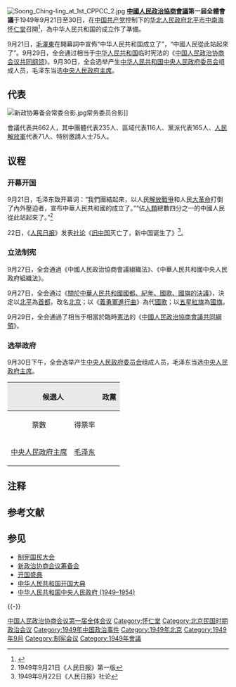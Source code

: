 {{Infobox legislature
|name        = 中国人民政治协商会议<br />第一届全体会议
|native_name = <!--免填-->
|legislature =《[[中国人民政治协商会议共同纲领|中国人民政治协商会议共同纲领]]》制定会议
| foundation         = 1949年9月21日
| disbanded          = 1949年9月30日
| preceded_by        = [[政治协商会议|政治协商会议]]<br />[[新政治协商会议筹备会|新政治协商会议筹备会]]
| succeeded_by       = [[中国人民政治协商会议全国委员会|中国人民政治协商会议全国委员会]]
|coa_pic     = File:Charter_of_the_Chinese_People's_Political_Consultative_Conference_(CPPCC)_logo.svg
|coa-pic     =
|background_color = #DE1F00
|text_color   = #FFFFFF
|house_type   = 制宪会议
|houses       =
|leader1_type = 主席团（89人）
|leader1      = [[毛泽东|毛泽东]]、[[朱德|朱德]]、[[刘少奇|刘少奇]]、[[周恩来|周恩来]]、[[李济深|李济深]]、[[张澜|张澜]]、[[沈钧儒|沈钧儒]]、[[黄炎培|黄炎培]]、[[郭沫若|郭沫若]]、[[马叙伦|马叙伦]]等
|party1       = 
|election1    = 
|leader2_type = 大会秘书长
|leader2      = [[林伯渠|林伯渠]]
|party2       = {{CCP}}
|election2    = 
|leader3_type = 
|leader3      = 
|party3       = 
|election3    = 
|house1       = 正式代表
|members      = 662席<br />[[中国人民政治协商会议第一届全体会议代表列表|中国人民政治协商会议第一届全体会议代表列表]]
|structure1         = Chinese_People's_Political_Consultative_Conference_First_General_Conference.svg
|structure1_res     = 270px
|political_groups1  = 
'''党派代表（142）：'''
*{{colorbox|#DE1F00}} {{CCP}}（16）
* {{colorbox|#0800FF}} [[中国国民党革命委员会|中国国民党革命委员会]]（16）
* {{colorbox|#2A52BE}} [[中国民主同盟|中国民主同盟]]（16）
* {{colorbox|#F17C67}} [[中国民主建国会|中国民主建国会]]（12）
* {{colorbox|#000000}} {{Nonp}}人士（10）
* {{colorbox|#FFB232}} [[中国民主促进会|中国民主促进会]]（8）
* {{colorbox|#2C8FDB}} [[中国农工民主党|中国农工民主党]]（10）
* {{colorbox|#FF6262}} [[中国人民救国会|中国人民救国会]]（10）
* {{colorbox|#085EDF}} [[三民主义同志联合会|三民主义同志联合会]]（10）
* {{colorbox|#759DC5}} [[中国国民党民主促进会|中国国民党民主促进会]]（8）
* {{colorbox|#1891FF}} {{CZGP}}（6）
* {{colorbox|#33E6CC}} [[九三学社|九三学社]]（5）
* {{colorbox|#003153}} [[台湾民主自治同盟|台湾民主自治同盟]]（5）
* {{colorbox|#FF5907}} [[中国新民主主义青年团|中国新民主主义青年团]]（10）

'''{{colorbox|#BEBEBE}} 区域代表（102）：'''
* [[解放区|解放区]]代表（95）
* 待解放区代表（7）

'''{{colorbox|#FFFFFF}} 军队代表（60）：'''
* {{colorbox|#DE1F00}} [[中国人民解放军|中国人民解放军]]（60）

'''{{colorbox|#0B8DCE}} 团体代表（206）'''<br />
'''{{colorbox|#FFFFFF}} 特别邀请人士代表（75）'''

|committees1        = 组织法草案整理委员会<br />共同纲领草案整理委员会<br />中央人民政府组织法草案整理委员会<br />国旗国徽国都纪年方案审查委员会<br />代表提案审查委员会
|joint_committees   =
|last_election1     = 
|last_election2     =
|session_room       = 1st CPPCC conference.jpg
|session_res        = 250px
|session_alt        = 中国人民政治协商会议第一届全体会议的现场
|meeting_place      = {{flagicon|PRC}} [[中华人民共和国|中华人民共和国]][[华北人民政府|华北人民政府]]<br /> [[北平市|北平市]]（9月27日之前）<br />[[北京市|北京市]]（自[[關於中華人民共和國國都、紀年、國歌、國旗的決議|9月27日]]起）<br />[[中南海|中南海]][[怀仁堂|怀仁堂]]
|website            = 
}}
[[File:Soong_Ching-ling_at_1st_CPPCC_2.jpg|thumb]]
'''[[中國人民政治協商會議|中國人民政治協商會議]]第一屆全體會議'''于1949年9月21日至30日，在[[中国共产党|中国共产党]]控制下的[[华北人民政府|华北人民政府]][[北平市|北平市]][[中南海|中南海]][[怀仁堂|怀仁堂]]召開<ref>{{cite book|title=中国当代史 ||last1= [[郭大钧|郭大钧]]  |publisher= [[北京师范大学出版社|北京师范大学出版社]] |year=2011 |page=3}}</ref>，為中华人民共和国的成立作了準備。

9月21日，[[毛澤東|毛澤東]]在開幕詞中宣佈“中华人民共和国成立了”，“中國人民從此站起來了”。9月29日，全会通过相当于[[中华人民共和国|中华人民共和国]]临时宪法的《[[中国人民政治协商会议共同纲领|中国人民政治协商会议共同纲领]]》。9月30日，全会选举产生[[中华人民共和国|中华人民共和国]][[中央人民政府委员会|中央人民政府委员会]]组成人员，毛泽东当选[[中央人民政府主席|中央人民政府主席]]。

== 代表  ==
{{Main list|中国人民政治协商会议第一届全体会议代表列表}}

[[File:新政协筹备会常委合影.jpg|thumb]]常务委员合影]]

會議代表共662人，其中團體代表235人、區域代表116人、黨派代表165人、[[中国人民解放军|人民解放軍]]代表71人、特别邀請人士75人。

== 议程 ==
=== 开幕开国 ===
{{Main|开国盛典}}

9月21日，毛泽东致开幕词：“我們團結起來，以人民[[解放戰爭|解放戰爭]]和人民[[大革命|大革命]]打倒了內外壓迫者，宣布中華人民共和國的成立了。”“佔[[人類|人類]]總數四分之一的中國人民從此站起來了。”<ref>1949年9月21日《人民日报》第一版</ref> 

22日，《[[人民日报|人民日报]]》发表[[社论|社论]]《[[旧中国|旧中国]]灭亡了，新中国诞生了》<ref>1949年9月22日《人民日报》社论</ref>。

=== 立法制宪 ===
{{Main|中国人民政治协商会议共同纲领}}

{{Wikisourceshas|中國人民政治協商會議共同綱領|中國人民政治協商會議組織法|中華人民共和國中央人民政府組織法|關於中華人民共和國國都、紀年、國歌、國旗的決議}}

9月27日，全会通過《中國人民政治協商會議組織法》、《中華人民共和國中央人民政府組織法》。

9月27日，全会通过《[[關於中華人民共和國國都、紀年、國歌、國旗的決議|關於中華人民共和國國都、紀年、國歌、國旗的決議]]》，決定以[[北平|北平]]為[[中国首都|首都]]，改名[[北京|北京]]；以《[[義勇軍進行曲|義勇軍進行曲]]》為代[[國歌|國歌]]{{NoteTag|1982年12月4日，[[第五屆全國人大第五次會議|第五屆全國人大第五次會議]]決定以《[[義勇軍進行曲|義勇軍進行曲]]》為中華人民共和國國歌。}}；以[[五星紅旗|五星紅旗]]為[[國旗|國旗]]。

9月29日，全会通過了相当于相當於臨時[[中华人民共和国宪法|憲法]]的《[[中国人民政治协商会议共同纲领|中國人民政治協商會議共同綱領]]》。

=== 选举政府 ===
{{Details|中华人民共和国中央人民政府 (1949年－1954年)|中央人民政府委员会}}

9月30日下午，全会选举产生[[中央人民政府委员会|中央人民政府委员会]]组成人员，毛泽东当选[[中央人民政府主席|中央人民政府主席]]。

{| border="1" cellpadding="4" cellspacing="1" style="margin: 1em 1em 1em 0; background: #f9f9f9; border: 1px #aaa solid; text-align: right; border-collapse: collapse; font-size: 95%;"
|-
! style="background-color: #E9E9E9;" align="center" rowspan=2 colspan=2 | 候選人
! style="background-color: #E9E9E9;" align="center" rowspan=2 colspan=2 | 政黨
! style="background-color: #E9E9E9；" align="center" colspan=2 | 得票
! style="background-color: #E9E9E9" align="center" rowspan= 2 | 當選
|- bgcolor=#E9E9E9
|align="center"|票數
|align="center"|得票率
|-
|rowspan="1" align="left"| [[中央人民政府主席|中央人民政府主席]]
|align="left"| [[毛泽东|毛泽东]]
|rowspan= 2 bgcolor="#FF0000"|
|align="left" rowspan=1 | {{CPC}}
|align="left"| 575
|align="left"| 99.83%{{NoteTag|据[[戴晴|戴晴]]推测，未投赞成票的只有[[张东蓀|张东蓀]]一人，<ref>戴晴，《在如来佛掌中——张东蓀和他的时代》，[[香港中文大学出版社|香港中文大学出版社]]2009年版</ref>。但此说法只出现在戴晴自己写的书中，尚无其他来源证实。}}
|align="center"| [[File:Check_mark.svg|22px]]
|}
{{中央人民政府委员会}}

== 注释 ==
{{NoteFoot}}

== 参考文献 ==
{{Reflist|30em}}

== 参见 ==
{{Portal|中华人民共和国|中华民国|北京|历史}}
* [[制宪国民大会|制宪国民大会]]
* [[新政治协商会议筹备会|新政治协商会议筹备会]]
* [[开国盛典|开国盛典]]
* [[中华人民共和国开国大典|中华人民共和国开国大典]]
* [[中华人民共和国中央人民政府_(1949–1954)|中华人民共和国中央人民政府 (1949–1954)]]

{{-}}
{{中国人民政治协商会议}}
{{中华人民共和国国家机构}}

[[Category:中国人民政治协商会议第一届全体会议|]]
[[Category:怀仁堂|Category:怀仁堂]]
[[Category:北京民国时期政治会议|Category:北京民国时期政治会议]]
[[Category:1949年中国政治事件|Category:1949年中国政治事件]]
[[Category:1949年北京|Category:1949年北京]]
[[Category:1949年9月|Category:1949年9月]]
[[Category:制宪会议|Category:制宪会议]]
[[Category:1949年會議|Category:1949年會議]]